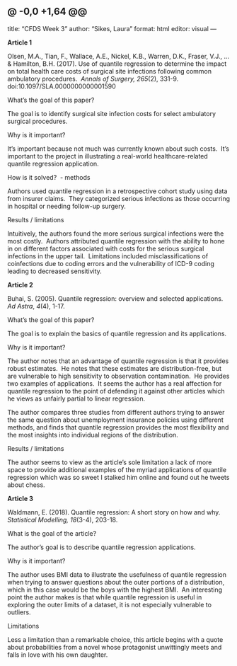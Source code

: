 @ -0,0 +1,64 @@
---
title: "CFDS Week 3"
author: "Sikes, Laura"
format: html
editor: visual
---

<b>Article 1</b>

Olsen, M.A., Tian, F., Wallace, A.E., Nickel, K.B., Warren, D.K., Fraser, V.J., … & Hamilton, B.H. (2017). Use of quantile regression to determine the impact on total health care costs of surgical site infections following common ambulatory procedures.  *Annals of Surgery, 265*(2), 331-9. doi:10.1097/SLA.0000000000001590

What’s the goal of this paper?

The goal is to identify surgical site infection costs for select ambulatory surgical procedures.

Why is it important?

It’s important because not much was currently known about such costs.  It’s important to the project in illustrating a real-world healthcare-related quantile regression application.

How is it solved?  - methods

Authors used quantile regression in a retrospective cohort study using data from insurer claims.  They categorized serious infections as those occurring in hospital or needing follow-up surgery.

Results / limitations

Intuitively, the authors found the more serious surgical infections were the most costly.  Authors attributed quantile regression with the ability to hone in on different factors associated with costs for the serious surgical infections in the upper tail.  Limitations included misclassifications of coinfections due to coding errors and the vulnerability of ICD-9 coding leading to decreased sensitivity.

<b>Article 2</b>

Buhai, S. (2005). Quantile regression: overview and selected applications. *Ad Astra*, *4*(4), 1-17.

What’s the goal of this paper?

The goal is to explain the basics of quantile regression and its applications. 

Why is it important?

The author notes that an advantage of quantile regression is that it provides robust estimates.  He notes that these estimates are distribution-free, but are vulnerable to high sensitivity to observation contamination.  He provides two examples of applications.  It seems the author has a real affection for quantile regression to the point of defending it against other articles which he views as unfairly partial to linear regression. 

The author compares three studies from different authors trying to answer the same question about unemployment insurance policies using different methods, and finds that quantile regression provides the most flexibility and the most insights into individual regions of the distribution.

Results / limitations

The author seems to view as the article’s sole limitation a lack of more space to provide additional examples of the myriad applications of quantile regression which was so sweet I stalked him online and found out he tweets about chess.

<b>Article 3</b>

Waldmann, E. (2018). Quantile regression: A short story on how and why. *Statistical Modelling, 18*(3-4), 203-18.

What is the goal of the article?

The author’s goal is to describe quantile regression applications.

Why is it important?

The author uses BMI data to illustrate the usefulness of quantile regression when trying to answer questions about the outer portions of a distribution, which in this case would be the boys with the highest BMI.  An interesting point the author makes is that while quantile regression is useful in exploring the outer limits of a dataset, it is not especially vulnerable to outliers. 

Limitations

Less a limitation than a remarkable choice, this article begins with a quote about probabilities from a novel whose protagonist unwittingly meets and falls in love with his own daughter.